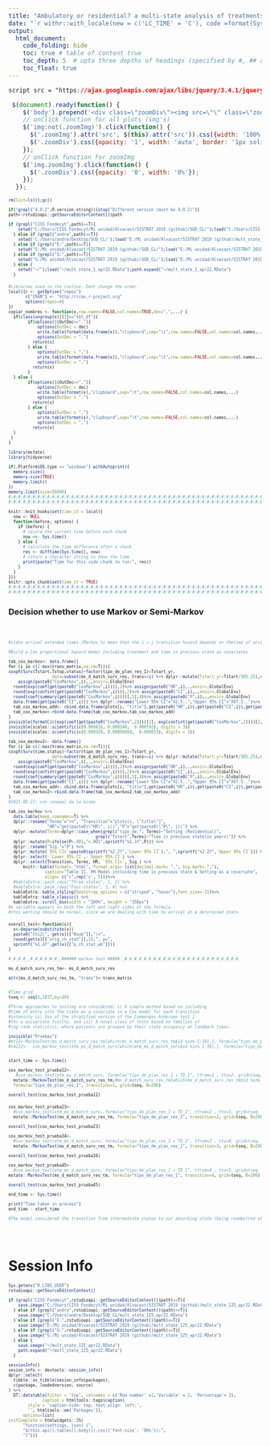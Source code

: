 ```yaml
---
title: "Ambulatory or residential? a multi-state analysis of treatments for substance use disorders (Step 1)"
date: "`r withr::with_locale(new = c('LC_TIME' = 'C'), code =format(Sys.time(),'%B %d, %Y'))`"
output:
  html_document:
    code_folding: hide  
    toc: true # table of content true
    toc_depth: 5  # upto three depths of headings (specified by #, ## and ###)
    toc_float: true
---
```



```css
script src = "https://ajax.googleapis.com/ajax/libs/jquery/3.4.1/jquery.min.js"
```

```js
 $(document).ready(function() {
    $('body').prepend('<div class=\"zoomDiv\"><img src=\"\" class=\"zoomImg\"></div>');
    // onClick function for all plots (img's)
    $('img:not(.zoomImg)').click(function() {
      $('.zoomImg').attr('src', $(this).attr('src')).css({width: '100%'});
      $('.zoomDiv').css({opacity: '1', width: 'auto', border: '1px solid white', borderRadius: '5px', position: 'fixed', top: '50%', left: '50%', marginRight: '-50%', transform: 'translate(-50%, -50%)', boxShadow: '0px 0px 50px #888888', zIndex: '50', overflow: 'auto', maxHeight: '100%'});
    });
    // onClick function for zoomImg
    $('img.zoomImg').click(function() {
      $('.zoomDiv').css({opacity: '0', width: '0%'}); 
    });
  });
```

<style type="text/css">
.tablelines table, .tablelines td, .tablelines th {
        border: 1px solid black;
        }
.centrado {
    text-align: center;
}
.table.center {
    margin-left:auto; 
    margin-right:auto;
  }
.table_wrapper{
    display: block;
    overflow-x: auto;
    white-space: nowrap;
}
code.r{
  font-size: 8px;
}
body{ /* Normal  */
      text-align: justify;
  }
.superbigimage{
    overflow-y:scroll;
    white-space: nowrap;
}
.superbigimage img{
    overflow-y: scroll;
    overflow-x: hidden;
}
</style>

<style>
div.blue { background-color:#e6f0ff; border-radius: 5px; padding: 20px; text-align: justify;}
</style>

```r
rm(list=ls());gc()

if(!grepl("4.0.2",R.version.string)){stop("Different version (must be 4.0.2)")}
path<-rstudioapi::getSourceEditorContext()$path

if (grepl("CISS Fondecyt",path)==T){
    setwd("C:/Users/CISS Fondecyt/Mi unidad/Alvacast/SISTRAT 2019 (github)/SUD_CL/");load("C:/Users/CISS Fondecyt/Mi unidad/Alvacast/SISTRAT 2019 (github)/mult_state_1_apr22.RData")
  } else if (grepl("andre",path)==T){
    setwd('C:/Users/andre/Desktop/SUD_CL/');load("E:/Mi unidad/Alvacast/SISTRAT 2019 (github)/mult_state_1_apr22.RData")
  } else if (grepl("E:",path)==T){
    setwd("E:/Mi unidad/Alvacast/SISTRAT 2019 (github)/SUD_CL/");load("E:/Mi unidad/Alvacast/SISTRAT 2019 (github)/mult_state_1_apr22.RData")
  } else if (grepl("G:",path)==T){
    setwd("G:/Mi unidad/Alvacast/SISTRAT 2019 (github)/SUD_CL/");load("E:/Mi unidad/Alvacast/SISTRAT 2019 (github)/mult_state_1_apr22.RData")
  } else {
    setwd("~/");load("~/mult_state_1_apr22.RData");path.expand("~/mult_state_1_apr22.RData")
  }
```

```r
#Libraries used in the routine. Dont change the order
local({r <- getOption("repos")
       r["CRAN"] <- "http://cran.r-project.org" 
       options(repos=r)
})
copiar_nombres <- function(x,row.names=FALSE,col.names=TRUE,dec=",",...) {
  if(class(ungroup(x))[1]=="tbl_df"){
        if(options()$OutDec=="."){
            options(OutDec = dec)
            write.table(format(data.frame(x)),"clipboard",sep="\t",row.names=FALSE,col.names=col.names,...)
            options(OutDec = ".")
          return(x)
        } else {
            options(OutDec = ",")
            write.table(format(data.frame(x)),"clipboard",sep="\t",row.names=FALSE,col.names=col.names,...)
            options(OutDec = ",")
          return(x)    
        }
  } else {
        if(options()$OutDec=="."){
            options(OutDec = dec)
            write.table(format(x),"clipboard",sep="\t",row.names=FALSE,col.names=col.names,...)
            options(OutDec = ".")
          return(x)
        } else {
            options(OutDec = ",")
            write.table(format(x),"clipboard",sep="\t",row.names=FALSE,col.names=col.names,...)
            options(OutDec = ",")
          return(x)       
  }
 }
}  

library(mstate)
library(tidyverse)

if(.Platform$OS.type == "windows") withAutoprint({
  memory.size()
  memory.size(TRUE)
  memory.limit()
})
memory.limit(size=56000)
#:#:#:#:#:#:#:#:#:#:#:#:#:#:#:#:#:#:#:#:#:#:#:#:#:#:#:#:#:#:#:#:#:#:#:#:#:#:#:#:#:#:#:#:#:#:#:#:#:#:#:#:#:#:#:
#:#:#:#:#:#:#:#:#:#:#:#:#:#:#:#:#:#:#:#:#:#:#:#:#:#:#:#:#:#:#:#:#:#:#:#:#:#:#:#:#:#:#:#:#:#:#:#:#:#:#:#:#:#:#:

knitr::knit_hooks$set(time_it = local({
  now <- NULL
  function(before, options) {
    if (before) {
      # record the current time before each chunk
      now <<- Sys.time()
    } else {
      # calculate the time difference after a chunk
      res <- difftime(Sys.time(), now)
      # return a character string to show the time
      print(paste("Time for this code chunk to run:", res))
    }
  }
}))
knitr::opts_chunk$set(time_it = TRUE)
#:#:#:#:#:#:#:#:#:#:#:#:#:#:#:#:#:#:#:#:#:#:#:#:#:#:#:#:#:#:#:#:#:#:#:#:#:#:#:#:#:#:#:#:#:#:#:#:#:#:#:#:#:#:#:
#:#:#:#:#:#:#:#:#:#:#:#:#:#:#:#:#:#:#:#:#:#:#:#:#:#:#:#:#:#:#:#:#:#:#:#:#:#:#:#:#:#:#:#:#:#:#:#:#:#:#:#:#:#:#:

```

### Decision whether to use Markov or Semi-Markov

<br>

```r
#state arrival extended (semi-)Markov to mean that the i → j transition hazard depends on thetime of arrival at state i. 

#Build a Cox proportional hazard model including treatment and time in previous state as covariates

tab_cox_markov<- data.frame()
for (i in c(2:max(trans_matrix,na.rm=T))){
coxph(Surv(Tstart,Tstop,status)~factor(tipo_de_plan_res_1)+Tstart_yr,
                  data=subset(ms_d_match_surv_res, trans==i) %>% dplyr::mutate(Tstart_yr=Tstart/365.25),method = "breslow") %>% 
    assign(paste0("CoxMarkov",i),.,envir=.GlobalEnv)
  round(exp(coef(get(paste0("CoxMarkov",i)))),2)%>% assign(paste0("HR",i),.,envir=.GlobalEnv)
  round(exp(confint(get(paste0("CoxMarkov",i)))),2)%>% assign(paste0("CI",i),.,envir=.GlobalEnv)
  round(coef(summary(get(paste0("CoxMarkov",i))))[,5],4)%>% assign(paste0("P",i),.,envir=.GlobalEnv)
  data.frame(get(paste0("CI",i))) %>% dplyr::rename("Lower 95% CI"="X2.5..","Upper 95% CI"="X97.5..")%>% assign(paste0("CI",i),.,envir=.GlobalEnv)
  tab_cox_markov_add<- cbind.data.frame(plots[i, "title"],get(paste0("HR",i)),get(paste0("CI",i)),get(paste0("P",i)))
  tab_cox_markov<-rbind.data.frame(tab_cox_markov,tab_cox_markov_add)
}
invisible(formatC(c(exp(coef(get(paste0("CoxMarkov",2))))[2], exp(confint(get(paste0("CoxMarkov",2))))[2,]), format = "f", digits = 8))
invisible(scales::scientific(c(0.000416, 0.000240,  0.000592), digits = 3))
invisible(scales::scientific(c(0.000329, 0.00000404,  0.000653), digits = 3))

tab_cox_markov2<- data.frame()
for (i in c(2:max(trans_matrix,na.rm=T))){
coxph(Surv(time,status)~factor(tipo_de_plan_res_1)+Tstart_yr,
                  data=subset(ms_d_match_surv_res, trans==i) %>% dplyr::mutate(Tstart_yr=Tstart/365.25),method = "breslow") %>% 
    assign(paste0("CoxMarkov",i),.,envir=.GlobalEnv)
  round(exp(coef(get(paste0("CoxMarkov",i)))),2)%>% assign(paste0("HR",i),.,envir=.GlobalEnv)
  round(exp(confint(get(paste0("CoxMarkov",i)))),2)%>% assign(paste0("CI",i),.,envir=.GlobalEnv)
  round(coef(summary(get(paste0("CoxMarkov",i))))[,5],4)%>% assign(paste0("P",i),.,envir=.GlobalEnv)
  data.frame(get(paste0("CI",i))) %>% dplyr::rename("Lower 95% CI"="X2.5..","Upper 95% CI"="X97.5..")%>% assign(paste0("CI",i),.,envir=.GlobalEnv)
  tab_cox_markov_add<- cbind.data.frame(plots[i, "title"],get(paste0("HR",i)),get(paste0("CI",i)),get(paste0("P",i)))
  tab_cox_markov2<-rbind.data.frame(tab_cox_markov2,tab_cox_markov_add)
}
#2021-08-21: con renewal da lo mismo

tab_cox_markov %>% 
  data.table(keep.rownames=T) %>% 
  dplyr::rename("Terms"="rn", "Transition"="plots[i, \"title\"]",
                "HR"="get(paste0(\"HR\", i))","P"="get(paste0(\"P\", i))") %>% 
  dplyr::mutate(Terms=dplyr::case_when(grepl("tipo_de_", Terms)~"Setting (Residential)",
                                    grepl("Tstart",Terms)~"Time in previous state(in years)")) %>% 
  dplyr::mutate(P=ifelse(P<.001,"<.001",sprintf("%1.3f",P))) %>% 
  dplyr::rename("Sig."="P") %>% 
  dplyr::mutate(`95% CIs`=paste0(sprintf("%2.2f",`Lower 95% CI`),", ",sprintf("%2.2f",`Upper 95% CI`))) %>% 
  dplyr::select(-`Lower 95% CI`,-`Upper 95% CI`) %>% 
  dplyr::select(Transition, Terms, HR, `95% CIs`, Sig.) %>% 
      knitr::kable(format= "html", format.args= list(decimal.mark= ".", big.mark= ","),
               caption="Table 11. PH Model incluiding time in previous state & Setting as a covariate",
               align= c("c",rep('c', 5)))%>%
  #kableExtra::pack_rows("Three-states", 1, 2) %>% 
  #kableExtra::pack_rows("Four-states", 3, 4) %>% 
  kableExtra::kable_styling(bootstrap_options = c("striped", "hover"),font_size= 11)%>% 
  kableExtra::kable_classic() %>% 
  kableExtra::scroll_box(width = "100%", height = "350px")
#a variable appears on both the left and right sides of the formula
#this warning should be normal, since we are dealing with time to arrival at a determined state.
```

```r
overall_test<-function(x){
  x<-deparse(substitute(x))
  paste0("Chi2(", get(x)[["Nsub"]],")=",
  round(get(x)[["orig_ch_stat"]],2),", p=",
  sprintf("%1.4f",get(x)[["p_ch_stat_wb"]]))
} 

#_#_#_#__#_#_#_#_#_#__###### markov test ##### _#_#_#_#_#_#_#_#_#_#_#_#_#_#_#_#_#_#_#_#_#_#_#_#_

ms_d_match_surv_res_tm<- ms_d_match_surv_res

attr(ms_d_match_surv_res_tm, "trans")<-trans_matrix


#Time grid
tseq <- seq(1,1837,by=30) 

#Three approaches to testing are considered; i) A simple method based on including 
#time of entry into the state as a covariate in a Cox model for each transition 
#intensity ii) Use of the stratified version of the Commenges-Andersen test 2 
#for a univariate frailty, and iii) A novel class of tests based on families of 
#log-rank statistics, where patients are grouped by their state occupancy at landmark times.

invisible("Pruebas")
#mt12<-MarkovTest(ms_d_match_surv_res_tm[which(ms_d_match_surv_res_tm$id %in% 1:30),], formula="tipo_de_plan_res_1 + TD_1", transition=1, grid=tseq, B=2)
#tm212<-  cox_markov_test(etm_ms_d_match_surv[which(etm_ms_d_match_surv$id %in% 1:30),], formula="tipo_de_plan_res_1 + TD_1", tfrom=1 , tto=2, grid=tseq, trans=trans_matrix_etm, B=2)


start_time <- Sys.time()

cox_markov_test_prueba12<-
   #cox_markov_test(etm_ms_d_match_surv, formula="tipo_de_plan_res_1 + TD_1", tfrom=1 , tto=2, grid=tseq, trans=trans_matrix_etm, B=200)
  mstate::MarkovTest(ms_d_match_surv_res_tm,#ms_d_match_surv_res_tm[which(ms_d_match_surv_res_tm$id %in% 1:30),], 
  formula="tipo_de_plan_res_1", transition=1, grid=tseq, B=200)

overall_test(cox_markov_test_prueba12)
```
```r
cox_markov_test_prueba23<-
  #cox_markov_test(etm_ms_d_match_surv, formula="tipo_de_plan_res_1 + TD_1", tfrom=2 , tto=3, grid=tseq, trans=trans_matrix_etm, B=200)
  mstate::MarkovTest(ms_d_match_surv_res_tm, formula="tipo_de_plan_res_1", transition=2, grid=tseq, B=200)

overall_test(cox_markov_test_prueba23)

cox_markov_test_prueba34<-
  #cox_markov_test(etm_ms_d_match_surv, formula="tipo_de_plan_res_1 + TD_1", tfrom=3 , tto=4, grid=tseq, trans=trans_matrix_etm, B=200)
  mstate::MarkovTest(ms_d_match_surv_res_tm, formula="tipo_de_plan_res_1", transition=3, grid=tseq, B=200)

overall_test(cox_markov_test_prueba34)

cox_markov_test_prueba45<-
  #cox_markov_test(etm_ms_d_match_surv, formula="tipo_de_plan_res_1 + TD_1", tfrom=4 , tto=5, grid=tseq, trans=trans_matrix_etm, B=200)
mstate::MarkovTest(ms_d_match_surv_res_tm, formula="tipo_de_plan_res_1", transition=4, grid=tseq, B=200)

overall_test(cox_markov_test_prueba45)

end_time <- Sys.time()

print("Time taken in process")
end_time - start_time

#The model considered the transition from intermediate states to our absorbing state (being readmitted at the fourth time) is explained by the time spent in the previous health state. This covariate (time in the previous state) was shown to be statistically significant (p<.001); results indicated a longer duration spent in the first treatment is associated with increased risk of readmission. Therefore, a semi-Markov (called a Markov renewal model) or clock reset approach should be undertaken for both models.
```

<br>

# Session Info

```r
Sys.getenv("R_LIBS_USER")
rstudioapi::getSourceEditorContext()

if (grepl("CISS Fondecyt",rstudioapi::getSourceEditorContext()$path)==T){
    save.image("C:/Users/CISS Fondecyt/Mi unidad/Alvacast/SISTRAT 2019 (github)/mult_state_125_apr22.RData")
  } else if (grepl("andre",rstudioapi::getSourceEditorContext()$path)==T){
    save.image("C:/Users/andre/Desktop/SUD_CL/mult_state_125_apr22.RData")
  } else if (grepl("E:",rstudioapi::getSourceEditorContext()$path)==T){
    save.image("E:/Mi unidad/Alvacast/SISTRAT 2019 (github)/mult_state_125_apr22.RData")
  } else if (grepl("G:",rstudioapi::getSourceEditorContext()$path)==T){
    save.image("G:/Mi unidad/Alvacast/SISTRAT 2019 (github)/mult_state_125_apr22.RData")
  } else {
    save.image("~/mult_state_125_apr22.RData")
    path.expand("~/mult_state_125_apr22.RData")
  }

sessionInfo()
sesion_info <- devtools::session_info()
dplyr::select(
  tibble::as_tibble(sesion_info$packages),
  c(package, loadedversion, source)
) %>% 
  DT::datatable(filter = 'top', colnames = c('Row number' =1,'Variable' = 2, 'Percentage'= 3),
              caption = htmltools::tags$caption(
        style = 'caption-side: top; text-align: left;',
        '', htmltools::em('Packages')),
      options=list(
initComplete = htmlwidgets::JS(
      "function(settings, json) {",
      "$(this.api().tables().body()).css({'font-size': '80%'});",
      "}")))
```
